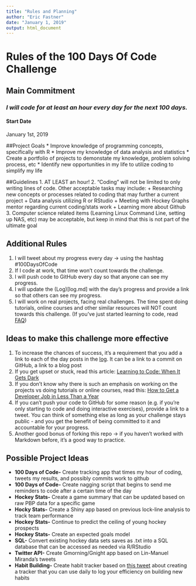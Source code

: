 ```yaml
---
title: "Rules and Planning"
author: "Eric Fastner"
date: "January 1, 2019"
output: html_document
---
```


# Rules of the 100 Days Of Code Challenge

## Main Commitment
### *I will code for at least an hour every day for the next 100 days.*

#### Start Date
January 1st, 2019

##Project Goals
* Improve knowledge of programming concepts, specifically with R
* Improve my knowledge of data analysis and statistics
* Create a portfolio of projects to demonstate my knowledge, problem solving process, etc
* Identify new opportunities in my life to utilize coding to simplify my life

##Guidelines
1. AT LEAST an hour!
2. "Coding" will not be limited to only writing lines of code. Other acceptable tasks may include:
  + Researching new concepts or processes related to coding that may further a current project
  + Data analysis utilizing R or RStudio
  + Meeting with Hockey Graphs mentor regarding current coding/stats work
  + Learning more about Github
3. Computer science related items (Learning Linux Command Line, setting up NAS, etc) may be acceptable, but keep in mind that this is not part of the ultimate goal
  
## Additional Rules
1. I will tweet about my progress every day -> using the hashtag #100DaysOfCode
2. If I code at work, that time won't count towards the challenge.
3. I will push code to GitHub every day so that anyone can see my progress.
4. I will update the (Log)[log.md] with the day's progress and provide a link so that others can see my progress.
5. I will work on real projects, facing real challenges. The time spent doing tutorials, online courses and other similar resources will NOT count towards this challenge. (If you've just started learning to code, read [FAQ](FAQ.md))

## Ideas to make this challenge more effective
1. To increase the chances of success, it's a requirement that you add a link to each of the day posts in the [log](log.md). It can be a link to a commit on GitHub, a link to a blog post
2. If you get upset or stuck, read this article: [Learning to Code: When It Gets Dark](https://medium.freecodecamp.com/learning-to-code-when-it-gets-dark-e485edfb58fd)
3. If you don't know why there is such an emphasis on working on the projects vs doing tutorials or online courses, read this: [How to Get a Developer Job in Less Than a Year](https://medium.freecodecamp.com/how-to-get-a-developer-job-in-less-than-a-year-c27bbfe71645)
4. If you can't push your code to GitHub for some reason (e.g. if you're only starting to code and doing interactive exercises), provide a link to a tweet. You can think of something else as long as your challenge stays public - and you get the benefit of being committed to it and accountable for your progress.
5. Another good bonus of forking this repo -> if you haven't worked with Markdown before, it's a good way to practice.

## Possible Project Ideas
* **100 Days of Code-** Create tracking app that times my hour of coding, tweets my results, and possibly commits work to github
* **100 Days of Code-** Create nagging script that begins to send me reminders to code after a certain time of the day
* **Hockey Stats-** Create a game summary that can be updated based on raw PBP data for a specific game
* **Hocky Stats-** Create a Shiny app based on previous lock-line analysis to track team performance
* **Hockey Stats-** Continue to predict the ceiling of young hockey prospects
* **Hockey Stats-** Create an expected goals model
* **SQL-** Convert existing hockey data sets saves as .txt into a SQL database that can be accessed as needed via R/RStudio
* **Twitter API-** Create Gmorning/Gnight app based on Lin-Manuel Miranda's tweets
* **Habit Building-** Create habit tracker based on [this tweet](https://twitter.com/ali01/status/1078647576201703427) about creating a tracker that you can use daily to log your efficiency on building new habits